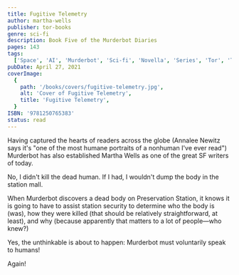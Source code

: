 ```yaml
---
title: Fugitive Telemetry
author: martha-wells
publisher: tor-books
genre: sci-fi
description: Book Five of the Murderbot Diaries
pages: 143
tags:
  ['Space', 'AI', 'Murderbot', 'Sci-fi', 'Novella', 'Series', 'Tor', 'Tor.com']
pubDate: April 27, 2021
coverImage:
  {
    path: '/books/covers/fugitive-telemetry.jpg',
    alt: 'Cover of Fugitive Telemetry',
    title: 'Fugitive Telemetry',
  }
ISBN: '9781250765383'
status: read
---
```


Having captured the hearts of readers across the globe (Annalee Newitz says it's "one of the most humane portraits of a nonhuman I've ever read") Murderbot has also established Martha Wells as one of the great SF writers of today.

No, I didn't kill the dead human. If I had, I wouldn't dump the body in the station mall.

When Murderbot discovers a dead body on Preservation Station, it knows it is going to have to assist station security to determine who the body is (was), how they were killed (that should be relatively straightforward, at least), and why (because apparently that matters to a lot of people—who knew?)

Yes, the unthinkable is about to happen: Murderbot must voluntarily speak to humans!

Again!
